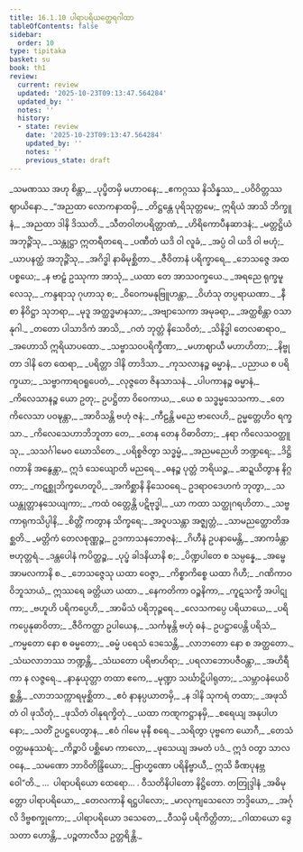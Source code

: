 ```yaml
---
title: 16.1.10 ပါရာပရိယတ္ထေရဂါထာ
tableOfContents: false
sidebar:
  order: 10
type: tipitaka
basket: su
book: th1
review:
  current: review
  updated: '2025-10-23T09:13:47.564284'
  updated_by: ''
  notes: ''
  history:
  - state: review
    date: '2025-10-23T09:13:47.564284'
    updated_by: ''
    notes: ''
    previous_state: draft
---
```



<ReviewStatus review={frontmatter.review} showDetails={true} />

<HypothesisAnnotation frontmatter={frontmatter} />

<DynamicBreadcrumb />

<Division number="920" book="th1" e="ch" v="19" p="338">

<Paragraph number="1265" type="verses" book="th1">
_သမဏဿ အဟု စိန္တာ,_  
_ပုပ္ဖိတမှိ မဟာဝနေ;_  
_ဧကဂ္ဂဿ နိသိန္နဿ,_  
_ပဝိဝိတ္တဿ ဈာယိနော._  

</Paragraph>

</Division>
<Division number="921" book="th1" e="ch" v="19" p="338">

<Paragraph number="1266" type="verses" book="th1">
_“အညထာ လောကနာထမှိ,_  
_တိဋ္ဌန္တေ ပုရိသုတ္တမေ;_  
ဣရိယံ အာသိ ဘိက္ခူနံ,_  
_အညထာ ဒါနိ ဒိဿတိ._  

</Paragraph>

</Division>
<Division number="922" book="th1" e="ch" v="19" p="338">

<Paragraph number="1267" type="verses" book="th1">
_သီတဝါတပရိတ္တာဏံ,_  
_ဟိရိကောပီနဆာဒနံ;_  
_မတ္တဋ္ဌိယံ အဘုဉ္ဇိံသု,_  
_သန္တုဋ္ဌာ ဣတရီတရေ._  

</Paragraph>

</Division>
<Division number="923" book="th1" e="ch" v="19" p="338">

<Paragraph number="1268" type="verses" book="th1">
_ပဏီတံ ယဒိ ဝါ လူခံ,_  
_အပ္ပံ ဝါ ယဒိ ဝါ ဗဟုံ;_  
_ယာပနတ္ထံ အဘုဉ္ဇိံသု,_  
_အဂိဒ္ဓါ နာဓိမုစ္ဆိတာ._  

</Paragraph>

</Division>
<Division number="924" book="th1" e="ch" v="19" p="338">

<Paragraph number="1269" type="verses" book="th1">
_ဇီဝိတာနံ ပရိက္ခာရေ,_  
_ဘေသဇ္ဇေ အထ ပစ္စယေ;_  
_န ဗာဠှံ ဥဿုကာ အာသုံ,_  
_ယထာ တေ အာသဝက္ခယေ._  

</Paragraph>

</Division>
<Division number="925" book="th1" e="ch" v="19" p="338">

<Paragraph number="1270" type="verses" book="th1">
_အရညေ ရုက္ခမူလေသု,_  
_ကန္ဒရာသု ဂုဟာသု စ;_  
_ဝိဝေကမနုဗြူဟန္တာ,_  
_ဝိဟံသု တပ္ပရာယဏာ._  

</Paragraph>

</Division>
<Division number="926" book="th1" e="ch" v="19" p="338">

<Paragraph number="1271" type="verses" book="th1">
_နီစာ နိဝိဋ္ဌာ သုဘရာ,_  
_မုဒူ အတ္ထဒ္ဓမာနသာ;_  
_အဗျာသေကာ အမုခရာ,_  
_အတ္ထစိန္တာ ဝသာနုဂါ._  

</Paragraph>

</Division>
<Division number="927" book="th1" e="ch" v="19" p="338">

<Paragraph number="1272" type="verses" book="th1">
_တတော ပါသာဒိကံ အာသိ,_  
_ဂတံ ဘုတ္တံ နိသေဝိတံ;_  
_သိနိဒ္ဓါ တေလဓာရာဝ,_  
_အဟောသိ ဣရိယာပထော._  

</Paragraph>

</Division>
<Division number="928" book="th1" e="ch" v="19" p="338">

<Paragraph number="1273" type="verses" book="th1">
_သဗ္ဗာသဝပရိက္ခီဏာ,_  
_မဟာဈာယီ မဟာဟိတာ;_  
_နိဗ္ဗုတာ ဒါနိ တေ ထေရာ,_  
_ပရိတ္တာ ဒါနိ တာဒိသာ._  

</Paragraph>

</Division>
<Division number="929" book="th1" e="ch" v="19" p="339">

<Paragraph number="1274" type="verses" book="th1">
_ကုသလာနဉ္စ ဓမ္မာနံ,_  
_ပညာယ စ ပရိက္ခယာ;_  
_သဗ္ဗာကာရဝရူပေတံ,_  
_လုဇ္ဇတေ ဇိနသာသနံ._  

</Paragraph>

</Division>
<Division number="930" book="th1" e="ch" v="19" p="339">

<Paragraph number="1275" type="verses" book="th1">
_ပါပကာနဉ္စ ဓမ္မာနံ,_  
_ကိလေသာနဉ္စ ယော ဥတု;_  
ဥပဋ္ဌိတာ ဝိဝေကာယ,_  
_ယေ စ သဒ္ဓမ္မသေသကာ._  

</Paragraph>

</Division>
<Division number="931" book="th1" e="ch" v="19" p="339">

<Paragraph number="1276" type="verses" book="th1">
_တေ ကိလေသာ ပဝဍ္ဎန္တာ,_  
_အာဝိသန္တိ ဗဟုံ ဇနံ;_  
_ကီဠန္တိ မညေ ဗာလေဟိ,_  
ဥမ္မတ္တေဟိဝ ရက္ခသာ._  

</Paragraph>

</Division>
<Division number="932" book="th1" e="ch" v="19" p="339">

<Paragraph number="1277" type="verses" book="th1">
_ကိလေသေဟာဘိဘူတာ တေ,_  
_တေန တေန ဝိဓာဝိတာ;_  
_နရာ ကိလေသဝတ္ထူသု,_  
_သသင်္ဂါမေဝ ဃောသိတေ._  

</Paragraph>

</Division>
<Division number="933" book="th1" e="ch" v="19" p="339">

<Paragraph number="1278" type="verses" book="th1">
_ပရိစ္စဇိတွာ သဒ္ဓမ္မံ,_  
_အညမညေဟိ ဘဏ္ဍရေ;_  
_ဒိဋ္ဌိဂတာနိ အနွေန္တာ,_  
ဣဒံ သေယျောတိ မညရေ._  

</Paragraph>

</Division>
<Division number="934" book="th1" e="ch" v="19" p="339">

<Paragraph number="1279" type="verses" book="th1">
_ဓနဉ္စ ပုတ္တံ ဘရိယဉ္စ,_  
_ဆဍ္ဍယိတွာန နိဂ္ဂတာ;_  
_ကဋစ္ဆုဘိက္ခဟေတူပိ,_  
_အကိစ္ဆာနိ နိသေဝရေ._  

</Paragraph>

</Division>
<Division number="935" book="th1" e="ch" v="19" p="339">

<Paragraph number="1280" type="verses" book="th1">
ဥဒရာဝဒေဟကံ ဘုတွာ,_  
_သယန္တုတ္တာနသေယျကာ;_  
_ကထံ ဝတ္တေန္တိ ပဋိဗုဒ္ဓါ,_  
_ယာ ကထာ သတ္ထုဂရဟိတာ._  

</Paragraph>

</Division>
<Division number="936" book="th1" e="ch" v="19" p="339">

<Paragraph number="1281" type="verses" book="th1">
_သဗ္ဗကာရုကသိပ္ပါနိ,_  
_စိတ္တိံ ကတွာန သိက္ခရေ;_  
_အဝူပသန္တာ အဇ္ဈတ္တံ,_  
_သာမညတ္ထောတိအစ္ဆတိ._  

</Paragraph>

</Division>
<Division number="937" book="th1" e="ch" v="19" p="339">

<Paragraph number="1282" type="verses" book="th1">
_မတ္တိကံ တေလစုဏ္ဏဉ္စ,_  
ဥဒကာသနဘောဇနံ;_  
_ဂိဟီနံ ဥပနာမေန္တိ,_  
_အာကင်္ခန္တာ ဗဟုတ္တရံ._  

</Paragraph>

</Division>
<Division number="938" book="th1" e="ch" v="19" p="339">

<Paragraph number="1283" type="verses" book="th1">
_ဒန္တပေါနံ ကပိတ္ထဉ္စ,_  
_ပုပ္ဖံ ခါဒနိယာနိ စ;_  
_ပိဏ္ဍပါတေ စ သမ္ပန္နေ,_  
_အမ္ဗေ အာမလကာနိ စ._  

</Paragraph>

</Division>
<Division number="939" book="th1" e="ch" v="19" p="339">

<Paragraph number="1284" type="verses" book="th1">
_ဘေသဇ္ဇေသု ယထာ ဝေဇ္ဇာ,_  
_ကိစ္စာကိစ္စေ ယထာ ဂိဟီ;_  
_ဂဏိကာဝ ဝိဘူသာယံ,_  
ဣဿရေ ခတ္တိယာ ယထာ._  

</Paragraph>

</Division>
<Division number="940" book="th1" e="ch" v="19" p="339">

<Paragraph number="1285" type="verses" book="th1">
_နေကတိကာ ဝဉ္စနိကာ,_  
_ကူဋသက္ခီ အပါဋုကာ;_  
_ဗဟူဟိ ပရိကပ္ပေဟိ,_  
_အာမိသံ ပရိဘုဉ္ဇရေ._  

</Paragraph>

</Division>
<Division number="941" book="th1" e="ch" v="19" p="339">

<Paragraph number="1286" type="verses" book="th1">
_လေသကပ္ပေ ပရိယာယေ,_  
_ပရိကပ္ပေနုဓာဝိတာ;_  
_ဇီဝိကတ္ထာ ဥပါယေန,_  
_သင်္ကဍ္ဎန္တိ ဗဟုံ ဓနံ._  

</Paragraph>

</Division>
<Division number="942" book="th1" e="ch" v="19" p="340">

<Paragraph number="1287" type="verses" book="th1">
ဥပဋ္ဌာပေန္တိ ပရိသံ,_  
_ကမ္မတော နော စ ဓမ္မတော;_  
_ဓမ္မံ ပရေသံ ဒေသေန္တိ,_  
_လာဘတော နော စ အတ္ထတော._  

</Paragraph>

</Division>
<Division number="943" book="th1" e="ch" v="19" p="340">

<Paragraph number="1288" type="verses" book="th1">
_သံဃလာဘဿ ဘဏ္ဍန္တိ,_  
_သံဃတော ပရိဗာဟိရာ;_  
_ပရလာဘောပဇီဝန္တာ,_  
_အဟိရီကာ န လဇ္ဇရေ._  

</Paragraph>

</Division>
<Division number="944" book="th1" e="ch" v="19" p="340">

<Paragraph number="1289" type="verses" book="th1">
_နာနုယုတ္တာ တထာ ဧကေ,_  
_မုဏ္ဍာ သင်္ဃာဋိပါရုတာ;_  
_သမ္ဘာဝနံယေဝိစ္ဆန္တိ,_  
_လာဘသက္ကာရမုစ္ဆိတာ._  

</Paragraph>

</Division>
<Division number="945" book="th1" e="ch" v="19" p="340">

<Paragraph number="1290" type="verses" book="th1">
_ဧဝံ နာနပ္ပယာတမှိ,_  
_န ဒါနိ သုကရံ တထာ;_  
_အဖုသိတံ ဝါ ဖုသိတုံ,_  
_ဖုသိတံ ဝါနုရက္ခိတုံ._  

</Paragraph>

</Division>
<Division number="946" book="th1" e="ch" v="19" p="340">

<Paragraph number="1291" type="verses" book="th1">
_ယထာ ကဏ္ဋကဋ္ဌာနမှိ,_  
_စရေယျ အနုပါဟနော;_  
_သတိံ ဥပဋ္ဌပေတွာန,_  
_ဧဝံ ဂါမေ မုနီ စရေ._  

</Paragraph>

</Division>
<Division number="947" book="th1" e="ch" v="19" p="340">

<Paragraph number="1292" type="verses" book="th1">
_သရိတွာ ပုဗ္ဗကေ ယောဂီ,_  
_တေသံ ဝတ္တမနုဿရံ;_  
_ကိဉ္စာပိ ပစ္ဆိမော ကာလော,_  
_ဖုသေယျ အမတံ ပဒံ._  

</Paragraph>

</Division>
<Division number="948" book="th1" e="ch" v="19" p="340">

<Paragraph number="1293" book="th1">
ဣဒံ ဝတွာ သာလဝနေ,_  
_သမဏော ဘာဝိတိန္ဒြိယော;_  
_ဗြာဟ္မဏော ပရိနိဗ္ဗာယီ,_  
ဣသိ ခီဏပုနဗ္ဘဝေါ”တိ._  


</Paragraph>
</Division>

<Paragraph number="1294" type="center" book="th1">
…  ပါရာပရိယော ထေရော… .



</Paragraph>

<Paragraph number="1295" type="center" book="th1">
ဝီသတိနိပါတော နိဋ္ဌိတော.



</Paragraph>

<Paragraph number="1296" type="center" book="th1">
တတြုဒ္ဒါနံ


</Paragraph>

<Paragraph number="1297" type="verses" book="th1">
_အဓိမုတ္တော ပါရာပရိယော,_  
_တေလကာနိ ရဋ္ဌပါလော;_  
_မာလုကျသေလော ဘဒ္ဒိယော,_  
_အင်္ဂုလိ ဒိဗ္ဗစက္ခုကော;_  
_ပါရာပရိယော ဒသေတေ,_  
_ဝီသမှိ ပရိကိတ္တိတာ;_  
_ဂါထာယော ဒွေ သတာ ဟောန္တိ,_  
_ပဉ္စတာလီသ ဥတ္တရိန္တိ._
</Paragraph>